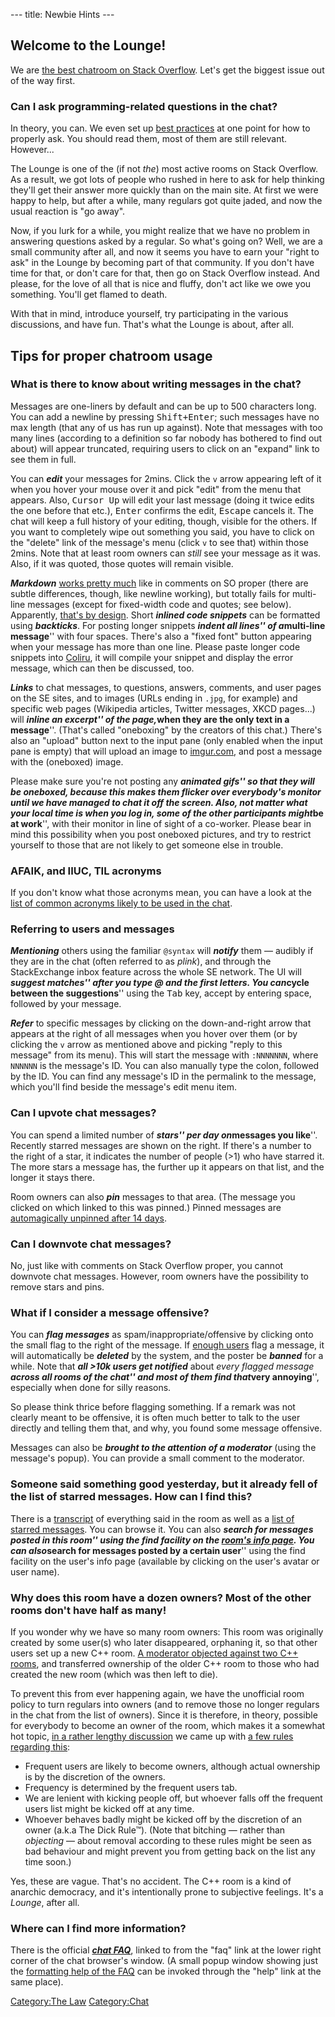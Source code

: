 ---
title: Newbie Hints
---
{{Issue|WIKI-1}}
== Welcome to the Lounge! ==

We are [http://chat.stackoverflow.com/transcript/10?m=8225803#8225803 the best chatroom on Stack Overflow]. Let's get the biggest issue out of the way first.

=== Can I ask programming-related questions in the chat? ===

In theory, you can. We even set up [[Asking questions|best practices]] at one point for how to properly ask. You should read them, most of them are still relevant. However...

The Lounge is one of the (if not ''the'') most active rooms on Stack Overflow. As a result, we got lots of people who rushed in here to ask for help thinking they'll get their answer more quickly than on the main site. At first we were happy to help, but after a while, many regulars got quite jaded, and now the usual reaction is "go away".

Now, if you lurk for a while, you might realize that we have no problem in answering questions asked by a regular. So what's going on? Well, we are a small community after all, and now it seems you have to earn your "right to ask" in the Lounge by becoming part of that community. If you don't have time for that, or don't care for that, then go on Stack Overflow instead. And please, for the love of all that is nice and fluffy, don't act like we owe you something. You'll get flamed to death.

With that in mind, introduce yourself, try participating in the various discussions, and have fun. That's what the Lounge is about, after all.

== Tips for proper chatroom usage ==

=== What is there to know about writing messages in the chat? ===

Messages are one-liners by default and can be up to 500 characters long. You can add a newline by pressing <kbd>Shift+Enter</kbd>; such messages have no max length (that any of us has run up against). Note that messages with too many lines (according to a definition so far nobody has bothered to find out about) will appear truncated, requiring users to click on an "expand" link to see them in full.

You can '''''edit''''' your messages for 2mins. Click the <code>v</code> arrow appearing left of it when you hover your mouse over it and pick "edit" from the menu that appears. Also, <kbd>Cursor Up</kbd> will edit your last message (doing it twice edits the one before that etc.), <kbd>Enter</kbd> confirms the edit, <kbd>Escape</kbd> cancels it. The chat will keep a full history of your editing, though, visible for the others. If you want to completely wipe out something you said, you have to click on the "delete" link of the message's menu (click <code>v</code> to see that) within those 2mins. Note that at least room owners can ''still'' see your message as it was. Also, if it was quoted, those quotes will remain visible.

'''''Markdown''''' [http://chat.stackoverflow.com/faq#formatting works pretty much] like in comments on SO proper (there are subtle differences, though, like newline working), but totally fails for multi-line messages (except for fixed-width code and quotes; see below). Apparently, [http://meta.stackoverflow.com/questions/70141/70142#70142 that's by design]. Short '''''inlined code snippets''''' can be formatted using '''''backticks'''''. For posting longer snippets '''''indent all lines''''' of a '''''multi-line message''''' with four spaces. There's also a "fixed font" button appearing when your message has more than one line. Please paste longer code snippets into [http://coliru.stacked-crooked.com/ Coliru], it will compile your snippet and display the error message, which can then be discussed, too.

'''''Links''''' to chat messages, to questions, answers, comments, and user pages on the SE sites, and to images (URLs ending in <code>.jpg</code>, for example) and specific web pages (Wikipedia articles, Twitter messages, XKCD pages...) will '''''inline an excerpt''''' of the page, '''''when they are the only text in a message'''''. (That's called "oneboxing" by the creators of this chat.) There's also an "upload" button next to the input pane (only enabled when the input pane is empty) that will upload an image to [http://imgur.com imgur.com], and post a message with the (oneboxed) image.

Please make sure you're not posting any '''''animated gifs''''' so that they will be oneboxed, because this makes them flicker over everybody's monitor until we have managed to chat it off the screen. Also, not matter what your local time is when you log in, some of the other participants might '''''be at work''''', with their monitor in line of sight of a co-worker. Please bear in mind this possibility when you post oneboxed pictures, and try to restrict yourself to those that are not likely to get someone else in trouble.

=== AFAIK, and IIUC, TIL acronyms ===

If you don't know what those acronyms mean, you can have a look at the [[Commonly used acronyms|list of common acronyms likely to be used in the chat]].

=== Referring to users and messages ===

'''''Mentioning''''' others using the familiar <code>@syntax</code> will '''''notify''''' them — audibly if they are in the chat (often referred to as ''plink''), and through the StackExchange inbox feature across the whole SE network. The UI will '''''suggest matches''''' after you type @ and the first letters. You can '''''cycle between the suggestions''''' using the <kbd>Tab</kbd> key, accept by entering space, followed by your message.

'''''Refer''''' to specific messages by clicking on the down-and-right arrow that appears at the right of all messages when you hover over them (or by clicking the <code>v</code> arrow as mentioned above and picking "reply to this message" from its menu). This will start the message with <code>:NNNNNNN</code>, where <code>NNNNNN</code> is the message's ID. You can also manually type the colon, followed by the ID. You can find any message's ID in the permalink to the message, which you'll find beside the message's edit menu item.

=== Can I upvote chat messages? ===

You can spend a limited number of '''''stars''''' per day on '''''messages you like'''''. Recently starred messages are shown on the right. If there's a number to the right of a star, it indicates the number of people (>1) who have starred it. The more stars a message has, the further up it appears on that list, and the longer it stays there.

Room owners can also '''''pin''''' messages to that area. (The message you clicked on which linked to this was pinned.) Pinned messages are [http://meta.stackoverflow.com/questions/76929/76949#76949 automagically unpinned after 14 days].

=== Can I downvote chat messages? ===

No, just like with comments on Stack Overflow proper, you cannot downvote chat messages. However, room owners have the possibility to remove stars and pins.

=== What if I consider a message offensive? ===

You can '''''flag messages''''' as spam/inappropriate/offensive by clicking onto the small flag to the right of the message. If [http://meta.stackoverflow.com/questions/100414/100439#100439 enough users] flag a message, it will automatically be '''''deleted''''' by the system, and the poster be '''''banned''''' for a while. Note that '''''all >10k users get notified''''' about ''every flagged message'' '''''across all rooms of the chat''''' and most of them find that '''''very annoying''''', especially when done for silly reasons.

So please think thrice before flagging something. If a remark was not clearly meant to be offensive, it is often much better to talk to the user directly and telling them that, and why, you found some message offensive.

Messages can also be '''''brought to the attention of a moderator''''' (using the message's popup). You can provide a small comment to the moderator.

=== Someone said something good yesterday, but it already fell of the list of starred messages. How can I find this? ===

There is a [http://chat.stackoverflow.com/transcript/10 transcript] of everything said in the room as well as a [http://chat.stackoverflow.com/rooms/info/10/loungec?tab=stars list of starred messages]. You can browse it. You can also '''''search for messages posted in this room''''' using the find facility on the [http://chat.stackoverflow.com/rooms/info/10/loungec room's info page]. You can also '''''search for messages posted by a certain user''''' using the find facility on the user's info page (available by clicking on the user's avatar or user name).

=== Why does this room have a dozen owners? Most of the other rooms don't have half as many! ===

If you wonder why we have so many room owners: This room was originally created by some user(s) who later disappeared, orphaning it, so that other users set up a new C++ room. [http://chat.stackoverflow.com/transcript/message/48456#48456 A moderator objected against two C++ rooms], and transferred ownership of the older C++ room to those who had created the new room (which was then left to die).

To prevent this from ever happening again, we have the unofficial room policy to turn regulars into owners (and to remove those no longer regulars in the chat from the list of owners). Since it is therefore, in theory, possible for everybody to become an owner of the room, which makes it a somewhat hot topic, [http://chat.stackoverflow.com/transcript/10?m=2263208#2263208 in a rather lengthy discussion] we came up with [http://chat.stackoverflow.com/transcript/10?m=2264159#2264159 a few rules regarding this]:

* Frequent users are likely to become owners, although actual ownership is by the discretion of the owners.
* Frequency is determined by the frequent users tab.
* We are lenient with kicking people off, but whoever falls off the frequent users list might be kicked off at any time.
* Whoever behaves badly might be kicked off by the discretion of an owner (a.k.a The Dick Rule™). (Note that bitching — rather than ''objecting'' — about removal according to these rules might be seen as bad behaviour and might prevent you from getting back on the list any time soon.)

Yes, these are vague. That's no accident. The C++ room is a kind of anarchic democracy, and it's intentionally prone to subjective feelings. It's a ''Lounge'', after all.

=== Where can I find more information? ===

There is the official '''''[http://chat.stackoverflow.com/faq chat FAQ]''''', linked to from the "faq" link at the lower right corner of the chat browser's window. (A small popup window showing just the [http://chat.stackoverflow.com/faq#formatting formatting help of the FAQ] can be invoked through the "help" link at the same place).

[[Category:The Law]]
[[Category:Chat]]

